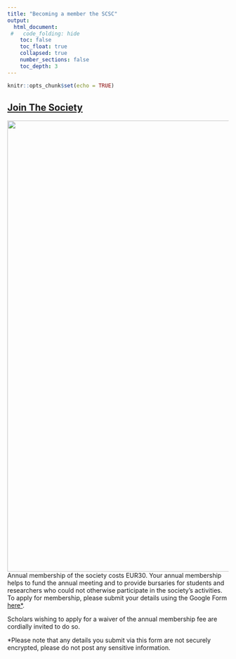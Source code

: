 ```yaml
---
title: "Becoming a member the SCSC"
output:
  html_document:
 #   code_folding: hide
    toc: false
    toc_float: true
    collapsed: true
    number_sections: false
    toc_depth: 3
---
```


```r
knitr::opts_chunk$set(echo = TRUE)
```

## [Join The Society](https://docs.google.com/forms/d/e/1FAIpQLSfaQ6liiNrkIx3CXVfSu4BZvK5f2pUdE8tMltqRx9SN5ojiHQ/viewform)

::: col-sm-6
![](images/scripts.jpg){width="1024"} Annual membership of the society costs EUR30. Your annual membership helps to fund the annual meeting and to provide bursaries for students and researchers who could not otherwise participate in the society's activities. To apply for membership, please submit your details using the Google Form [here\*](https://docs.google.com/forms/d/e/1FAIpQLSfaQ6liiNrkIx3CXVfSu4BZvK5f2pUdE8tMltqRx9SN5ojiHQ/viewform).

Scholars wishing to apply for a waiver of the annual membership fee are cordially invited to do so.

\*Please note that any details you submit via this form are not securely encrypted, please do not post any sensitive information.
:::
